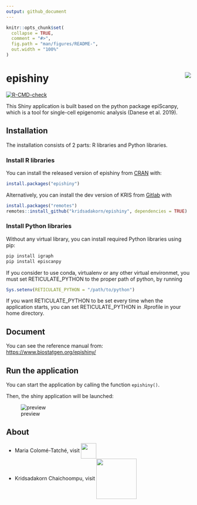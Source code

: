 ```yaml
---
output: github_document
---
```


<!-- README.md is generated from README.Rmd. Please edit that file -->

```r
knitr::opts_chunk$set(
  collapse = TRUE,
  comment = "#>",
  fig.path = "man/figures/README-",
  out.width = "100%"
)
```

# epishiny <img src="man/figures/epishiny_logo.png" align="right" />

<!-- badges: start -->
[![R-CMD-check](https://github.com/kridsadakorn/epishiny/workflows/R-CMD-check/badge.svg)](https://github.com/kridsadakorn/epishiny/actions)
<!-- badges: end -->

This Shiny application is built based on the python package epiScanpy, which is 
a tool for single-cell epigenomic analysis (Danese et al. 2019).

## Installation

The installation consists of 2 parts: R libraries and Python libraries.

### Install R libraries
You can install the released version of epishiny from [CRAN](https://CRAN.R-project.org) with:

``` r
install.packages("epishiny")
```

Alternatively, you can install the dev version of KRIS from [Gitlab](https://github.com/kridsadakorn/epishiny) with
``` r
install.packages("remotes")
remotes::install_github("kridsadakorn/epishiny", dependencies = TRUE)
```

### Install Python libraries

Without any virtual library, you can install required Python libraries using pip:

``` bash
pip install igraph
pip install episcanpy
```

If you consider to use conda, virtualenv or any other virtual environmet, you
must set RETICULATE_PYTHON to the proper path of python, by running

``` r
Sys.setenv(RETICULATE_PYTHON = "/path/to/python")
```

If you want RETICULATE_PYTHON to be set every time when the application starts,
you can set RETICULATE_PYTHON in .Rprofile in your home directory.

## Document

You can see the reference manual from: [https://www.biostatgen.org/epishiny/](https://www.biostatgen.org/epishiny/)


## Run the application

You can start the application by calling the function `epishiny()`.


Then, the shiny application will be launched:

![preview](man/figures/README-fig-1.png)

## About

* Maria Colomé-Tatché, visit <a href="https://www.helmholtz-muenchen.de/icb/institute/staff/staff/ma/4876/index.html" border=0 style="border:0; text-decoration:none; outline:none"><img width="42px" src="man/figures/hmgu_logo.png" align="center" /></a><br />
* Kridsadakorn Chaichoompu, visit <a href="https://www.biostatgen.org/" border=0 style="border:0; text-decoration:none; outline:none"><img width="110px" src="man/figures/biostatgen_logo.png" align="center" /></a><br />
